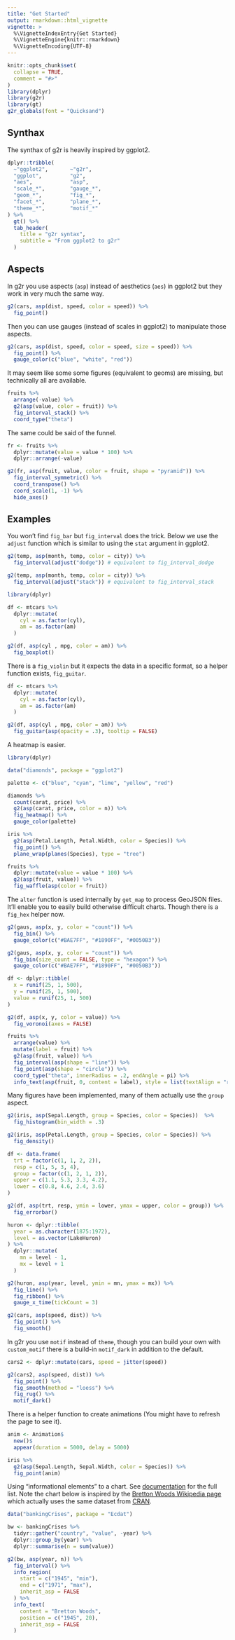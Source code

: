 ```yaml
---
title: "Get Started"
output: rmarkdown::html_vignette
vignette: >
  %\VignetteIndexEntry{Get Started}
  %\VignetteEngine{knitr::rmarkdown}
  %\VignetteEncoding{UTF-8}
---
```


```r
knitr::opts_chunk$set(
  collapse = TRUE,
  comment = "#>"
)
library(dplyr)
library(g2r)
library(gt)
g2r_globals(font = "Quicksand")
```

## Synthax

The synthax of g2r is heavily inspired by ggplot2.

```r
dplyr::tribble(
  ~"ggplot2",       ~"g2r",
  "ggplot",         "g2",
  "aes",            "asp",
  "scale_*",        "gauge_*",
  "geom_*",         "fig_*",
  "facet_*",        "plane_*",
  "theme_*",        "motif_*"
) %>% 
  gt() %>% 
  tab_header(
    title = "g2r syntax",
    subtitle = "From ggplot2 to g2r"
  )
```

## Aspects

In g2r you use aspects (`asp`) instead of aesthetics (`aes`) in ggplot2 but they work in very much the same way.

```r
g2(cars, asp(dist, speed, color = speed)) %>% 
  fig_point()
```

Then you can use gauges (instead of scales in ggplot2) to manipulate those aspects.

```r
g2(cars, asp(dist, speed, color = speed, size = speed)) %>% 
  fig_point() %>% 
  gauge_color(c("blue", "white", "red")) 
```

It may seem like some some figures (equivalent to geoms) are missing, but technically all are available.

```r
fruits %>% 
  arrange(-value) %>% 
  g2(asp(value, color = fruit)) %>% 
  fig_interval_stack() %>% 
  coord_type("theta")
```

The same could be said of the funnel.

```r
fr <- fruits %>% 
  dplyr::mutate(value = value * 100) %>% 
  dplyr::arrange(-value)

g2(fr, asp(fruit, value, color = fruit, shape = "pyramid")) %>% 
  fig_interval_symmetric() %>% 
  coord_transpose() %>% 
  coord_scale(1, -1) %>% 
  hide_axes()
```

## Examples

You won't find `fig_bar` but `fig_interval` does the trick. Below we use the `adjust` function which is similar to using the `stat` argument in ggplot2.

```r
g2(temp, asp(month, temp, color = city)) %>% 
  fig_interval(adjust("dodge")) # equivalent to fig_interval_dodge
```

```r
g2(temp, asp(month, temp, color = city)) %>% 
  fig_interval(adjust("stack")) # equivalent to fig_interval_stack
```

```r
library(dplyr)

df <- mtcars %>%
  dplyr::mutate(
    cyl = as.factor(cyl),
    am = as.factor(am)
  )

g2(df, asp(cyl , mpg, color = am)) %>%
  fig_boxplot()
```

There is a `fig_violin` but it expects the data in a specific format, so a helper function exists, `fig_guitar`.

```r
df <- mtcars %>%
  dplyr::mutate(
    cyl = as.factor(cyl),
    am = as.factor(am)
  )

g2(df, asp(cyl , mpg, color = am)) %>%
  fig_guitar(asp(opacity = .3), tooltip = FALSE)
```

A heatmap is easier.

```r
library(dplyr)

data("diamonds", package = "ggplot2")

palette <- c("blue", "cyan", "lime", "yellow", "red")

diamonds %>% 
  count(carat, price) %>% 
  g2(asp(carat, price, color = n)) %>% 
  fig_heatmap() %>% 
  gauge_color(palette)
```

```r
iris %>%
  g2(asp(Petal.Length, Petal.Width, color = Species)) %>% 
  fig_point() %>%
  plane_wrap(planes(Species), type = "tree")
```

```r
fruits %>%
  dplyr::mutate(value = value * 100) %>%
  g2(asp(fruit, value)) %>% 
  fig_waffle(asp(color = fruit))
```

The `alter` function is used internally by `get_map` to process GeoJSON files. It'll enable you to easily build otherwise difficult charts. Though there is a `fig_hex` helper now.

```r
g2(gaus, asp(x, y, color = "count")) %>% 
  fig_bin() %>% 
  gauge_color(c("#BAE7FF", "#1890FF", "#0050B3"))
```

```r
g2(gaus, asp(x, y, color = "count")) %>% 
  fig_bin(size_count = FALSE, type = "hexagon") %>% 
  gauge_color(c("#BAE7FF", "#1890FF", "#0050B3"))
```

```r
df <- dplyr::tibble(
  x = runif(25, 1, 500),
  y = runif(25, 1, 500),
  value = runif(25, 1, 500)
)

g2(df, asp(x, y, color = value)) %>%
  fig_voronoi(axes = FALSE)
```

```r
fruits %>% 
  arrange(value) %>% 
  mutate(label = fruit) %>%  
  g2(asp(fruit, value)) %>% 
  fig_interval(asp(shape = "line")) %>%
  fig_point(asp(shape = "circle")) %>%  
  coord_type("theta", innerRadius = .2, endAngle = pi) %>% 
  info_text(asp(fruit, 0, content = label), style = list(textAlign = "right"))
```

Many figures have been implemented, many of them actually use the `group` aspect. 

```r
g2(iris, asp(Sepal.Length, group = Species, color = Species))  %>%
  fig_histogram(bin_width = .3)
```

```r
g2(iris, asp(Petal.Length, group = Species, color = Species)) %>%
  fig_density()
```

```r
df <- data.frame(
  trt = factor(c(1, 1, 2, 2)),
  resp = c(1, 5, 3, 4),
  group = factor(c(1, 2, 1, 2)),
  upper = c(1.1, 5.3, 3.3, 4.2),
  lower = c(0.8, 4.6, 2.4, 3.6)
)

g2(df, asp(trt, resp, ymin = lower, ymax = upper, color = group)) %>%
  fig_errorbar()
```

```r
huron <- dplyr::tibble(
  year = as.character(1875:1972), 
  level = as.vector(LakeHuron)
) %>% 
  dplyr::mutate(
    mn = level - 1,
    mx = level + 1
  )

g2(huron, asp(year, level, ymin = mn, ymax = mx)) %>%
  fig_line() %>%
  fig_ribbon() %>% 
  gauge_x_time(tickCount = 3)
```

```r
g2(cars, asp(speed, dist)) %>%
  fig_point() %>%
  fig_smooth()
```

In g2r you use `motif` instead of `theme`, though you can build your own with `custom_motif` there is a build-in `motif_dark` in addition to the default.

```r
cars2 <- dplyr::mutate(cars, speed = jitter(speed))

g2(cars2, asp(speed, dist)) %>%
  fig_point() %>%
  fig_smooth(method = "loess") %>%
  fig_rug() %>%  
  motif_dark()
```

There is a helper function to create animations (You might have to refresh the page to see it).

```r
anim <- Animation$
  new()$
  appear(duration = 5000, delay = 5000)

iris %>%
  g2(asp(Sepal.Length, Sepal.Width, color = Species)) %>%
  fig_point(anim)
```

Using "informational elements" to a chart. See [documentation](/reference/info.html) for the full list. Note the chart below is inspired by the [Bretton Woods Wikipedia page](https://en.wikipedia.org/wiki/Bretton_Woods_system) which actually uses the same dataset from [CRAN](https://cran.r-project.org/web/packages/Ecdat/index.html).

```r
data("bankingCrises", package = "Ecdat")

bw <- bankingCrises %>% 
  tidyr::gather("country", "value", -year) %>% 
  dplyr::group_by(year) %>% 
  dplyr::summarise(n = sum(value))

g2(bw, asp(year, n)) %>% 
  fig_interval() %>% 
  info_region(
    start = c("1945", "min"),
    end = c("1971", "max"),
    inherit_asp = FALSE
  ) %>% 
  info_text(
    content = "Bretton Woods",
    position = c("1945", 20),
    inherit_asp = FALSE
  )
```